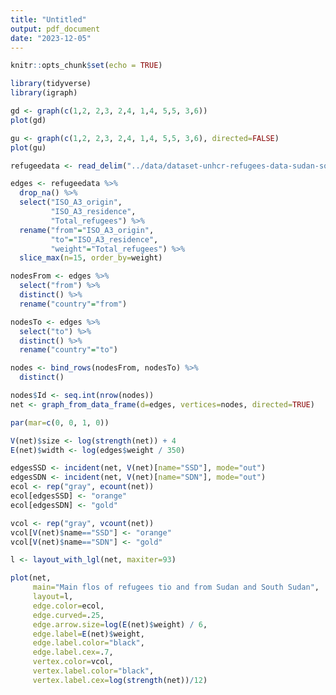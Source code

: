 ```yaml
---
title: "Untitled"
output: pdf_document
date: "2023-12-05"
---
```


```r
knitr::opts_chunk$set(echo = TRUE)
```

```r
library(tidyverse)
library(igraph)
```

```r
gd <- graph(c(1,2, 2,3, 2,4, 1,4, 5,5, 3,6))
plot(gd)
```

```r
gu <- graph(c(1,2, 2,3, 2,4, 1,4, 5,5, 3,6), directed=FALSE)
plot(gu)
```

```r
refugeedata <- read_delim("../data/dataset-unhcr-refugees-data-sudan-south-sudan-2016.csv", ",")
```

```r
edges <- refugeedata %>%
  drop_na() %>%
  select("ISO_A3_origin",
         "ISO_A3_residence",
         "Total_refugees") %>%
  rename("from"="ISO_A3_origin",
         "to"="ISO_A3_residence",
         "weight"="Total_refugees") %>%
  slice_max(n=15, order_by=weight)
```

```r
nodesFrom <- edges %>%
  select("from") %>%
  distinct() %>%
  rename("country"="from")

nodesTo <- edges %>%
  select("to") %>%
  distinct() %>%
  rename("country"="to")

nodes <- bind_rows(nodesFrom, nodesTo) %>%
  distinct()
```

```r
nodes$Id <- seq.int(nrow(nodes))
net <- graph_from_data_frame(d=edges, vertices=nodes, directed=TRUE)
```

```r
par(mar=c(0, 0, 1, 0))

V(net)$size <- log(strength(net)) + 4
E(net)$width <- log(edges$weight / 350)

edgesSSD <- incident(net, V(net)[name="SSD"], mode="out")
edgesSDN <- incident(net, V(net)[name="SDN"], mode="out")
ecol <- rep("gray", ecount(net))
ecol[edgesSSD] <- "orange"
ecol[edgesSDN] <- "gold"

vcol <- rep("gray", vcount(net))
vcol[V(net)$name=="SSD"] <- "orange"
vcol[V(net)$name=="SDN"] <- "gold"

l <- layout_with_lgl(net, maxiter=93)

plot(net,
     main="Main flos of refugees tio and from Sudan and South Sudan",
     layout=l,
     edge.color=ecol,
     edge.curved=.25,
     edge.arrow.size=log(E(net)$weight) / 6,
     edge.label=E(net)$weight,
     edge.label.color="black",
     edge.label.cex=.7,
     vertex.color=vcol,
     vertex.label.color="black",
     vertex.label.cex=log(strength(net))/12)
```
